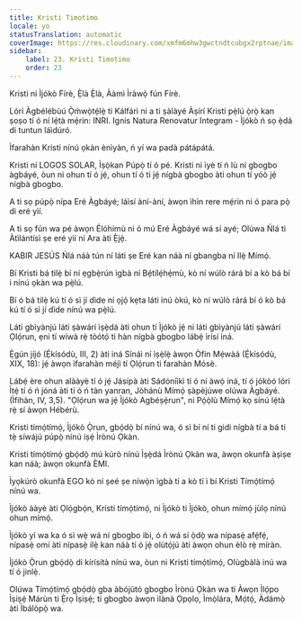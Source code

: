 ```yaml
---
title: Kristi Timotimo
locale: yo
statusTranslation: automatic
coverImage: https://res.cloudinary.com/xmfm6mhw3gwctndtcubgx2rptnae/image/upload/v1741354419/small_cover_la_gran_rebelion_28716e29d2.webp
sidebar:
    label: 23. Kristi Timotimo
    order: 23
---
```

Kristi ni Ìjókò Fírè, Ẹ̀là Ẹ̀là, Ààmì Ìràwọ̀ fún Fírè.

Lórí Àgbélébùú Ọ̀m̀wọ̀tẹ́lẹ̀ ti Kálfárì ni a ti ṣàlàyé Àṣírí Kristi pẹ̀lú ọ̀rọ̀ kan ṣoṣo tí ó ní lẹ́tà mẹ́rin: INRI. Ignis Natura Renovatur Integram - Ìjókò ń sọ ẹ̀dá di tuntun láìdúró.

Ìfarahàn Kristi nínú ọkàn ènìyàn, ń yí wa padà pátápátá.

Kristi ni LOGOS SOLAR, Ìṣọ̀kan Púpọ̀ tí ó pé. Kristi ni ìyè tí ń lù ní gbogbo àgbáyé, òun ni ohun tí ó jẹ́, ohun tí ó ti jẹ́ nígbà gbogbo àti ohun tí yóò jẹ́ nígbà gbogbo.

A ti sọ púpọ̀ nípa Eré Àgbáyé; láìsí àní-àní, àwọn ìhìn rere mẹ́rin ni ó para pọ̀ di eré yìí.

A ti sọ fún wa pé àwọn Élóhímù ni ó mú Eré Àgbáyé wá sí ayé; Olúwa Ńlá ti Àtìlántísì ṣe eré yìí ní Ara àti Ẹ̀jẹ̀.

KABIR JESÚS Ńlá náà tún ní láti ṣe Eré kan náà ní gbangba ní Ilẹ̀ Mímọ́.

Bí Kristi bá tilẹ̀ bí ní ẹgbẹ̀rún ìgbà ní Bẹ́tílẹ́hẹ́mù, kò ní wúlò rárá bí a kò bá bí i nínú ọkàn wa pẹ̀lú.

Bí ó bá tilẹ̀ kú tí ó sì jí dìde ní ọjọ́ kẹta láti inú òkú, kò ní wúlò rárá bí ó kò bá kú tí ó sì jí dìde nínú wa pẹ̀lú.

Láti gbìyànjú láti ṣàwárí ìṣẹ̀dá àti ohun tí Ìjókò jẹ́ ni láti gbìyànjú láti ṣàwárí Ọlọ́run, ẹni tí wíwà rẹ̀ tòótọ́ ti hàn nígbà gbogbo lábẹ́ ìrísí iná.

Ẹ̀gún jíjó (Ẹ́kísódù, III, 2) àti iná Sínáì ní ìṣẹ̀lẹ̀ àwọn Òfin Mẹ́wàá (Ẹ́kísódù, XIX, 18): jẹ́ àwọn ìfarahàn méjì tí Ọlọ́run ti farahàn Mósè.

Lábẹ́ ère ohun alààyè tí ó jẹ́ Jásípà àti Sádóníìkì tí ó ní àwọ̀ iná, tí ó jókòó lórí Ìtẹ́ tí ó ń jóná àti tí ó ń tàn yanran, Jòhánù Mímọ́ ṣàpèjúwe olúwa Àgbáyé. (Ìfihàn, IV, 3,5). "Ọlọ́run wa jẹ́ Ìjókò Agbéṣẹ́run", ni Pọ́ọ̀lù Mímọ́ kọ sínú lẹ́tà rẹ̀ sí àwọn Hébérù.

Kristi tímọ́tímọ́, Ìjókò Ọ̀run, gbọ́dọ̀ bí nínú wa, ó sì bí ní ti gidi nígbà tí a bá ti tẹ̀ síwájú púpọ̀ nínú iṣẹ́ Ìrònú Ọkàn.

Kristi tímọ́tímọ́ gbọ́dọ̀ mú kúrò nínú Ìṣẹ̀dá Ìrònú Ọkàn wa, àwọn okunfà àṣìṣe kan náà; àwọn okunfà ÈMI.

Ìyọkúrò okunfà EGO kò ní ṣeé ṣe níwọ̀n ìgbà tí a kò tí ì bí Kristi Tímọ́tímọ́ nínú wa.

Ìjókò ààyè àti Ọlọ́gbọ́n, Kristi tímọ́tímọ́, ni Ìjókò ti Ìjókò, ohun mímọ́ jùlọ nínú ohun mímọ́.

Ìjókò yí wa ka ó sì wẹ̀ wá ní gbogbo ibi, ó ń wá sí ọ̀dọ̀ wa nípasẹ̀ afẹ́fẹ́, nípasẹ̀ omi àti nípasẹ̀ ilẹ̀ kan náà tí ó jẹ́ olùtọ́jú àti àwọn ohun èlò rẹ̀ míràn.

Ìjókò Ọ̀run gbọ́dọ̀ di kírísítà nínú wa, òun ni Kristi tímọ́tímọ́, Olùgbàlà inú wa tí ó jinlẹ̀.

Olúwa Tímọ́tímọ́ gbọ́dọ̀ gba àbójútó gbogbo Ìrònú Ọkàn wa ti Àwọn Ìlọ́po Ìṣiṣẹ́ Márùn ti Ẹ̀rọ Ìṣiṣẹ́; ti gbogbo àwọn ìlànà Ọpọlọ, Ìmọ̀lára, Mọ́tọ́, Àdámọ̀ àti Ìbálòpọ̀ wa.

